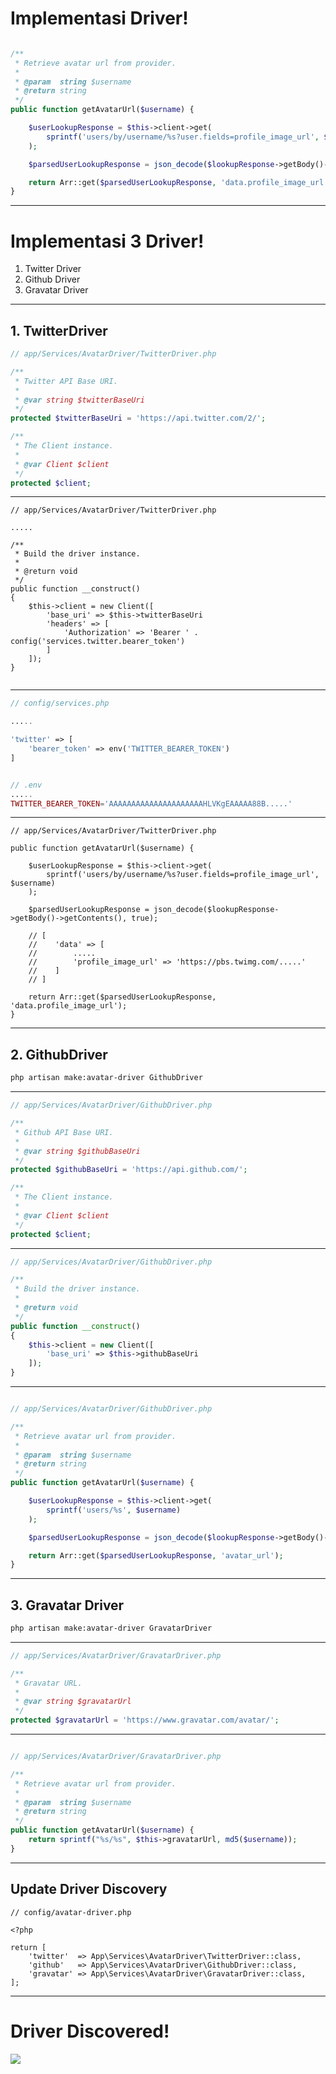 <SlidePage>

# Implementasi Driver!

```php

/**
 * Retrieve avatar url from provider.
 *
 * @param  string $username
 * @return string
 */
public function getAvatarUrl($username) {

    $userLookupResponse = $this->client->get(
        sprintf('users/by/username/%s?user.fields=profile_image_url', $username)
    );

    $parsedUserLookupResponse = json_decode($lookupResponse->getBody()->getContents(), true);

    return Arr::get($parsedUserLookupResponse, 'data.profile_image_url');
}
```

---

# Implementasi 3 Driver!

1. Twitter Driver
1. Github Driver
1. Gravatar Driver

---

## 1. TwitterDriver

```php
// app/Services/AvatarDriver/TwitterDriver.php

/**
 * Twitter API Base URI.
 *
 * @var string $twitterBaseUri
 */
protected $twitterBaseUri = 'https://api.twitter.com/2/';

/**
 * The Client instance.
 *
 * @var Client $client
 */
protected $client;

```
---

```php{13,16}
// app/Services/AvatarDriver/TwitterDriver.php

.....

/**
 * Build the driver instance.
 *
 * @return void
 */
public function __construct()
{
    $this->client = new Client([
        'base_uri' => $this->twitterBaseUri
        'headers' => [
            'Authorization' => 'Bearer ' . config('services.twitter.bearer_token')
        ]
    ]);
}


```

---

```php
// config/services.php

.....

'twitter' => [
    'bearer_token' => env('TWITTER_BEARER_TOKEN')
]


// .env
.....
TWITTER_BEARER_TOKEN='AAAAAAAAAAAAAAAAAAAAAHLVKgEAAAAA88B.....'

```

---

```php{5,7|18,18}
// app/Services/AvatarDriver/TwitterDriver.php

public function getAvatarUrl($username) {

    $userLookupResponse = $this->client->get(
        sprintf('users/by/username/%s?user.fields=profile_image_url', $username)
    );

    $parsedUserLookupResponse = json_decode($lookupResponse->getBody()->getContents(), true);

    // [
    //    'data' => [
    //        .....
    //        'profile_image_url' => 'https://pbs.twimg.com/.....'
    //    ]
    // ]

    return Arr::get($parsedUserLookupResponse, 'data.profile_image_url');
}
```

---

## 2. GithubDriver

```bash
php artisan make:avatar-driver GithubDriver
```
---

```php
// app/Services/AvatarDriver/GithubDriver.php

/**
 * Github API Base URI.
 *
 * @var string $githubBaseUri
 */
protected $githubBaseUri = 'https://api.github.com/';

/**
 * The Client instance.
 *
 * @var Client $client
 */
protected $client;

```

---

```php
// app/Services/AvatarDriver/GithubDriver.php

/**
 * Build the driver instance.
 *
 * @return void
 */
public function __construct()
{
    $this->client = new Client([
        'base_uri' => $this->githubBaseUri
    ]);
}
```

---

```php

// app/Services/AvatarDriver/GithubDriver.php

/**
 * Retrieve avatar url from provider.
 *
 * @param  string $username
 * @return string
 */
public function getAvatarUrl($username) {

    $userLookupResponse = $this->client->get(
        sprintf('users/%s', $username)
    );

    $parsedUserLookupResponse = json_decode($lookupResponse->getBody()->getContents(), true);

    return Arr::get($parsedUserLookupResponse, 'avatar_url');
}
```

---

## 3. Gravatar Driver

```bash
php artisan make:avatar-driver GravatarDriver
```
---

```php
// app/Services/AvatarDriver/GravatarDriver.php

/**
 * Gravatar URL.
 *
 * @var string $gravatarUrl
 */
protected $gravatarUrl = 'https://www.gravatar.com/avatar/';

```
---

```php

// app/Services/AvatarDriver/GravatarDriver.php

/**
 * Retrieve avatar url from provider.
 *
 * @param  string $username
 * @return string
 */
public function getAvatarUrl($username) {
    return sprintf("%s/%s", $this->gravatarUrl, md5($username));
}
```
---

## Update Driver Discovery

```php{7,8}
// config/avatar-driver.php

<?php

return [
    'twitter'  => App\Services\AvatarDriver\TwitterDriver::class,
    'github'   => App\Services\AvatarDriver\GithubDriver::class,
    'gravatar' => App\Services\AvatarDriver\GravatarDriver::class,
];

```

---

# Driver Discovered!

![](/images/driver-discovered.png)

</SlidePage>
